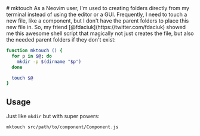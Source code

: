 
<div className="markdown-container">
# mktouch
As a Neovim user, I'm used to creating folders directly from my terminal instead of using
the editor or a GUI. Frequently, I need to touch a new file, like a component, but I don't have
the parent folders to place this new file in. So, my friend [@fdaciuk](https://twitter.com/fdaciuk) showed me this awesome shell script that 
  magically not just creates the file, but also the needed parent folders if they don't exist:

```sh
function mktouch () {
  for p in $@; do
    mkdir -p $(dirname "$p")
  done

  touch $@
}
```
## Usage
  Just like `mkdir` but with super powers:
```
mktouch src/path/to/component/Component.js
```
</div>
